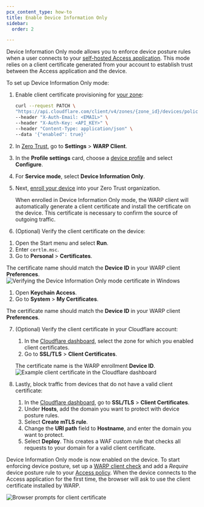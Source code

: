 ```yaml
---
pcx_content_type: how-to
title: Enable Device Information Only
sidebar:
  order: 2

---
```



Device Information Only mode allows you to enforce device posture rules when a user connects to your [self-hosted Access application](/cloudflare-one/applications/configure-apps/self-hosted-apps/). This mode relies on a client certificate generated from your account to establish trust between the Access application and the device.

To set up Device Information Only mode:

1. Enable client certificate provisioning for [your zone](/fundamentals/setup/find-account-and-zone-ids/):

   ```bash
   curl --request PATCH \
   "https://api.cloudflare.com/client/v4/zones/{zone_id}/devices/policy/certificates" \
   --header "X-Auth-Email: <EMAIL>" \
   --header "X-Auth-Key: <API_KEY>" \
   --header "Content-Type: application/json" \
   --data '{"enabled": true}'
   ```

2. In [Zero Trust](https://one.dash.cloudflare.com), go to **Settings** > **WARP Client**.

3. In the **Profile settings** card, choose a [device profile](/cloudflare-one/connections/connect-devices/warp/configure-warp/device-profiles/) and select **Configure**.

4. For **Service mode**, select **Device Information Only**.

5. Next, [enroll your device](/cloudflare-one/connections/connect-devices/warp/deployment/manual-deployment/) into your Zero Trust organization.

   When enrolled in Device Information Only mode, the WARP client will automatically generate a client certificate and install the certificate on the device. This certificate is necessary to confirm the source of outgoing traffic.

6. (Optional) Verify the client certificate on the device:

<Tabs> <TabItem label="Windows">

1. Open the Start menu and select **Run**.
2. Enter `certlm.msc`.
3. Go to **Personal** > **Certificates**.

The certificate name should match the **Device ID** in your WARP client **Preferences**.
![Verifying the Device Information Only mode certificate in Windows](~/assets/images/cloudflare-one/connections/device-information-only-windows.png)

</TabItem> <TabItem label="macOS">

1. Open **Keychain Access**.
2. Go to **System** > **My Certificates**.

The certificate name should match the **Device ID** in your WARP client **Preferences**.

</TabItem> </Tabs>

7. (Optional) Verify the client certificate in your Cloudflare account:

   1. In the [Cloudflare dashboard](https://dash.cloudflare.com/), select the zone for which you enabled client certificates.
   2. Go to **SSL/TLS** > **Client Certificates**.

   The certificate name is the WARP enrollment **Device ID**.
   ![Example client certificate in the Cloudflare dashboard](~/assets/images/cloudflare-one/connections/device-information-only-cert.png)

8. Lastly, block traffic from devices that do not have a valid client certificate:
   1. In the [Cloudflare dashboard](https://dash.cloudflare.com/), go to **SSL/TLS** > **Client Certificates**.
   2. Under **Hosts**, add the domain you want to protect with device posture rules.
   3. Select **Create mTLS rule**.
   4. Change the **URI path** field to **Hostname**, and enter the domain you want to protect.
   5. Select **Deploy**. This creates a WAF custom rule that checks all requests to your domain for a valid client certificate.

Device Information Only mode is now enabled on the device. To start enforcing device posture, set up a [WARP client check](/cloudflare-one/identity/devices/warp-client-checks/) and add a *Require* device posture rule to your [Access policy](/cloudflare-one/policies/access/). When the device connects to the Access application for the first time, the browser will ask to use the client certificate installed by WARP.

<div class="large-img">

![Browser prompts for client certificate](~/assets/images/cloudflare-one/connections/device-information-only-browser.png)

</div>
